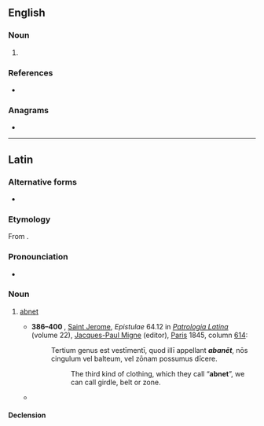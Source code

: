 ==English==

===Noun===
{{en-noun}}

# {{alternative spelling of|en|abnet}}

===References===
* {{R:Webster 1913}}

===Anagrams===
* {{anagrams|en|a=aabent|Tanabe|banate}}

---------

==Latin==

===Alternative forms===
* {{alter|la|abanēth}}

===Etymology===
From {{bor|la|hbo|אַבְנֵט}}.

===Pronounciation===
* {{la-IPA|abanēt}}

===Noun===
{{la-noun|abanēt<0>|g=?}}

# {{lb|la|Judaism}} [[abnet]]
#* '''386–400 {{CE|nodots=yes}}''', [[w:Saint Jerome|Saint Jerome]], ''Epistulae'' 64.12 in ''[[w:Patrologia Latina|Patrologia Latina]]'' (volume 22), [[w:Jacques-Paul Migne|Jacques-Paul Migne]] (editor), [[w:Paris|Paris]] 1845, column [https://archive.org/stream/patrologiaecurs165unkngoog#page/n365/mode/1up 614]:
#*: Tertium genus est vestīmentī, quod illī appellant '''''abanēt''''', nōs cingulum vel balteum, vel zōnam possumus dīcere.
#*:: The third kind of clothing, which they call “'''abnet'''”, we can call girdle, belt or zone.
#* {{Q|la|Isidorus Hispalensis|Orig.|19|21|2|quote='''Abanēt''' cingulum sacerdōtāle rotundum, polymitā arte ex coccō, purpurā, iacinthōque contextum, ita ut flōrēs atque gemmae in eō esse vidērentur distīnctae.|trans=The '''abnet''' is a round priestly belt, woven with intricate skill out of scarlet, purple and cornflower thread, so that flowers and gems can be seen adorned on it.}}

====Declension====
{{la-ndecl|abanēt<0>}}